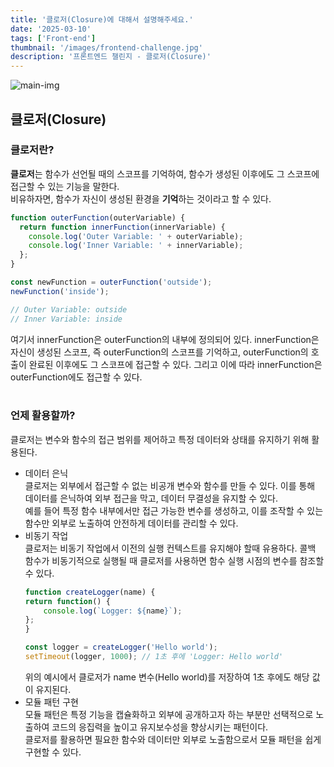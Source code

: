 ```yaml
---
title: '클로저(Closure)에 대해서 설명해주세요.'
date: '2025-03-10'
tags: ['Front-end']
thumbnail: '/images/frontend-challenge.jpg'
description: '프론트엔드 챌린지 - 클로저(Closure)'
---
```


<img src="/images/frontend-challenge.jpg" alt="main-img" className="rounded-xl" />
<br />

## 클로저(Closure)

### 클로저란?

**클로저**는 함수가 선언될 때의 스코프를 기억하여, 함수가 생성된 이후에도 그 스코프에 접근할 수 있는 기능을 말한다.<br />
비유하자면, 함수가 자신이 생성된 환경을 **기억**하는 것이라고 할 수 있다.
```javascript
function outerFunction(outerVariable) {
  return function innerFunction(innerVariable) {
    console.log('Outer Variable: ' + outerVariable);
    console.log('Inner Variable: ' + innerVariable);
  };
}

const newFunction = outerFunction('outside');
newFunction('inside');

// Outer Variable: outside
// Inner Variable: inside
```
여기서 innerFunction은 outerFunction의 내부에 정의되어 있다. innerFunction은 자신이 생성된 스코프, 즉 outerFunction의 스코프를 기억하고, outerFunction의 호출이 완료된 이후에도 그 스코프에 접근할 수 있다.
그리고 이에 따라 innerFunction은 outerFunction에도 접근할 수 있다.<br />
<br />

### 언제 활용할까?

클로저는 변수와 함수의 접근 범위를 제어하고 특정 데이터와 상태를 유지하기 위해 활용된다.<br />
- 데이터 은닉<br />
클로저는 외부에서 접근할 수 없는 비공개 변수와 함수를 만들 수 있다. 이를 통해 데이터를 은닉하여 외부 접근을 막고, 데이터 무결성을 유지할 수 있다.<br />
예를 들어 특정 함수 내부에서만 접근 가능한 변수를 생성하고, 이를 조작할 수 있는 함수만 외부로 노출하여 안전하게 데이터를 관리할 수 있다.
- 비동기 작업<br />
클로저는 비동기 작업에서 이전의 실행 컨텍스트를 유지해야 할때 유용하다. 콜백 함수가 비동기적으로 실행될 때 클로저를 사용하면 함수 실행 시점의 변수를 참조할 수 있다.<br />
    ```javascript
    function createLogger(name) {
    return function() {
        console.log(`Logger: ${name}`);
    };
    }

    const logger = createLogger('Hello world');
    setTimeout(logger, 1000); // 1초 후에 'Logger: Hello world'
    ```
    위의 예시에서 클로저가 name 변수(Hello world)를 저장하여 1초 후에도 해당 값이 유지된다.
- 모듈 패턴 구현<br />
모듈 패턴은 특정 기능을 캡슐화하고 외부에 공개하고자 하는 부분만 선택적으로 노출하여 코드의 응집력을 높이고 유지보수성을 향상시키는 패턴이다.<br />
클로저를 활용하면 필요한 함수와 데이터만 외부로 노출함으로서 모듈 패턴을 쉽게 구현할 수 있다.